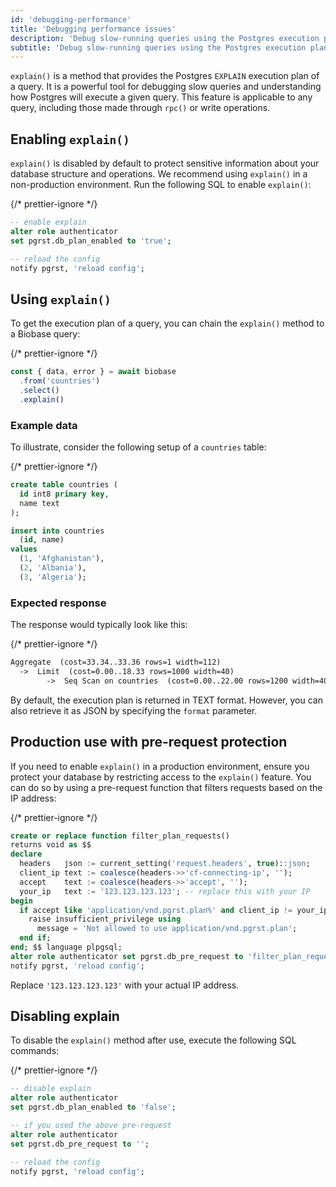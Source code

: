 ```yaml
---
id: 'debugging-performance'
title: 'Debugging performance issues'
description: 'Debug slow-running queries using the Postgres execution planner.'
subtitle: 'Debug slow-running queries using the Postgres execution planner.'
---
```


`explain()` is a method that provides the Postgres `EXPLAIN` execution plan of a query. It is a powerful tool for debugging slow queries and understanding how Postgres will execute a given query. This feature is applicable to any query, including those made through `rpc()` or write operations.

## Enabling `explain()`

`explain()` is disabled by default to protect sensitive information about your database structure and operations. We recommend using `explain()` in a non-production environment. Run the following SQL to enable `explain()`:

{/* prettier-ignore */}
```sql
-- enable explain
alter role authenticator 
set pgrst.db_plan_enabled to 'true';

-- reload the config
notify pgrst, 'reload config';
```

## Using `explain()`

To get the execution plan of a query, you can chain the `explain()` method to a Biobase query:

{/* prettier-ignore */}
```ts
const { data, error } = await biobase
  .from('countries')
  .select()
  .explain()
```

### Example data

To illustrate, consider the following setup of a `countries` table:

{/* prettier-ignore */}
```sql
create table countries (
  id int8 primary key,
  name text
);

insert into countries
  (id, name)
values
  (1, 'Afghanistan'),
  (2, 'Albania'),
  (3, 'Algeria');
```

### Expected response

The response would typically look like this:

{/* prettier-ignore */}
```markdown
Aggregate  (cost=33.34..33.36 rows=1 width=112)
  ->  Limit  (cost=0.00..18.33 rows=1000 width=40)
        ->  Seq Scan on countries  (cost=0.00..22.00 rows=1200 width=40)
```

By default, the execution plan is returned in TEXT format. However, you can also retrieve it as JSON by specifying the `format` parameter.

## Production use with pre-request protection

If you need to enable `explain()` in a production environment, ensure you protect your database by restricting access to the `explain()` feature. You can do so by using a pre-request function that filters requests based on the IP address:

{/* prettier-ignore */}
```sql
create or replace function filter_plan_requests()
returns void as $$
declare
  headers   json := current_setting('request.headers', true)::json;
  client_ip text := coalesce(headers->>'cf-connecting-ip', '');
  accept    text := coalesce(headers->>'accept', '');
  your_ip   text := '123.123.123.123'; -- replace this with your IP
begin
  if accept like 'application/vnd.pgrst.plan%' and client_ip != your_ip then
    raise insufficient_privilege using
      message = 'Not allowed to use application/vnd.pgrst.plan';
  end if;
end; $$ language plpgsql;
alter role authenticator set pgrst.db_pre_request to 'filter_plan_requests';
notify pgrst, 'reload config';
```

Replace `'123.123.123.123'` with your actual IP address.

## Disabling explain

To disable the `explain()` method after use, execute the following SQL commands:

{/* prettier-ignore */}
```sql
-- disable explain
alter role authenticator 
set pgrst.db_plan_enabled to 'false';

-- if you used the above pre-request
alter role authenticator 
set pgrst.db_pre_request to '';

-- reload the config
notify pgrst, 'reload config';
```
